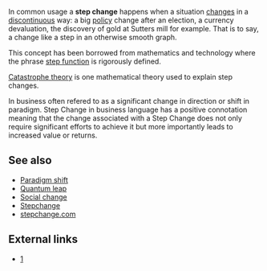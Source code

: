 {{context}}

In common usage a '''step change''' happens when a situation [[change]]s in a [[discontinuous]] way: a big [[policy]]  change after an election, a currency devaluation, the discovery of gold at Sutters mill for example. That is to say, a change like a step in an otherwise smooth graph.

This concept has been borrowed from mathematics and technology where the phrase [[step function]] is rigorously defined.

[[Catastrophe theory]] is one mathematical theory used to explain step changes.

In business often refered to as a significant change in direction or shift in paradigm. Step Change in business language has a positive connotation meaning that the change associated with a Step Change does not only require significant efforts to achieve it but more importantly leads to increased value or returns. 

==See also==
*[[Paradigm shift]]
*[[Quantum leap]]
*[[Social change]]
*[[Stepchange]]
*[[stepchange.com]]

== External links ==
* [http://www.stepchange.com/]